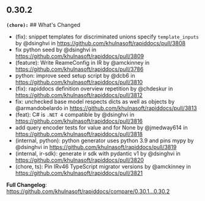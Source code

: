 ## 0.30.2
**`(chore):`** ## What's Changed
* (fix): snippet templates for discriminated unions specify `template_inputs` by @dsinghvi in https://github.com/khulnasoft/rapiddocs/pull/3808
* fix python seed by @dsinghvi in https://github.com/khulnasoft/rapiddocs/pull/3809
* (feature): Write ReameConfig in IR by @amckinney in https://github.com/khulnasoft/rapiddocs/pull/3786
* python: improve seed setup script by @dcb6 in https://github.com/khulnasoft/rapiddocs/pull/3810
* (fix): rapiddocs definition overview repetition by @chdeskur in https://github.com/khulnasoft/rapiddocs/pull/3812
* fix: unchecked base model respects dicts as well as objects by @armandobelardo in https://github.com/khulnasoft/rapiddocs/pull/3813
* (feat): C# is `.NET 4` compatible by @dsinghvi in https://github.com/khulnasoft/rapiddocs/pull/3816
* add query encoder tests for value and for None by @jmedway614 in https://github.com/khulnasoft/rapiddocs/pull/3818
* (internal, python): python generator uses python 3.9 and pins mypy by @dsinghvi in https://github.com/khulnasoft/rapiddocs/pull/3819
* (internal, ir-sdk): generate ir sdk with pydantic v1 by @dsinghvi in https://github.com/khulnasoft/rapiddocs/pull/3820
* (chore, ts): Pin IRv46 TypeScript migrator versions by @amckinney in https://github.com/khulnasoft/rapiddocs/pull/3821


**Full Changelog**: https://github.com/khulnasoft/rapiddocs/compare/0.30.1...0.30.2

